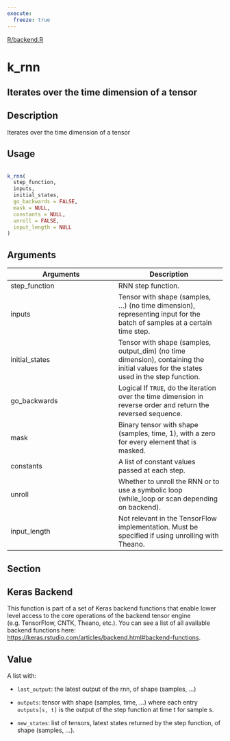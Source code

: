 ```yaml
---
execute:
  freeze: true
---
```


[R/backend.R](https://github.com/rstudio/keras//blob/main/R/backend.R#L2427) 

# k_rnn

## Iterates over the time dimension of a tensor

## Description
 Iterates over the time dimension of a tensor 


## Usage
```r
 
k_rnn( 
  step_function, 
  inputs, 
  initial_states, 
  go_backwards = FALSE, 
  mask = NULL, 
  constants = NULL, 
  unroll = FALSE, 
  input_length = NULL 
) 
```

## Arguments
|Arguments|Description|
|---|---|
| step_function | RNN step function. |
| inputs | Tensor with shape (samples, ...) (no time dimension), representing input for the batch of samples at a certain time step. |
| initial_states | Tensor with shape (samples, output_dim) (no time dimension), containing the initial values for the states used in the step function. |
| go_backwards | Logical If `TRUE`, do the iteration over the time dimension in reverse order and return the reversed sequence. |
| mask | Binary tensor with shape (samples, time, 1), with a zero for every element that is masked. |
| constants | A list of constant values passed at each step. |
| unroll | Whether to unroll the RNN or to use a symbolic loop (while_loop or scan depending on backend). |
| input_length | Not relevant in the TensorFlow implementation. Must be specified if using unrolling with Theano. |


## Section

## Keras Backend

   This function is part of a set of Keras backend functions that enable lower level access to the core operations of the backend tensor engine (e.g. TensorFlow, CNTK, Theano, etc.).  You can see a list of all available backend functions here: [https://keras.rstudio.com/articles/backend.html#backend-functions](https://keras.rstudio.com/articles/backend.html#backend-functions). 

## Value

 A list with:  

- `last_output`: the latest output of the rnn, of shape (samples, ...) 

- `outputs`: tensor with shape (samples, time, ...) where each entry `outputs[s, t]` is the output of the step function at time t for sample s. 

- `new_states`: list of tensors, latest states returned by the step function, of shape (samples, ...). 

 




